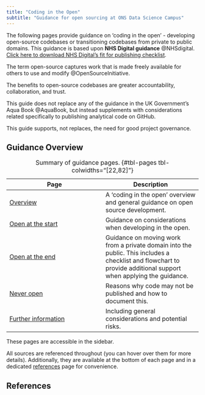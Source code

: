 ```yaml
---
title: "Coding in the Open"
subtitle: "Guidance for open sourcing at ONS Data Science Campus"
---
```


The following pages provide guidance on 'coding in the open' - developing open-source codebases or transitioning codebases from private to public domains. This guidance is based upon
**NHS Digital guidance** @NHSdigital. [Click here to download NHS Digital's fit for publishing checklist](https://nhsdigital.github.io/rap-community-of-practice/images/Fit_for_publishing_checklist.docx).

The term open-source captures work that is made freely available for others to use and modify @OpenSourceInitiative.

The benefits to open-source codebases are greater accountability, collaboration, and trust.

This guide does not replace any of the guidance in the UK Government's Aqua Book @AquaBook, but instead supplements with considerations related specifically to publishing analytical code on GitHub. 

This guide supports, not replaces, the need for good project governance.

## Guidance Overview

| Page | Description | 
| --- | --- |
|[Overview](/overview/overview.qmd)| A 'coding in the open' overview and general guidance on open source development.|
[Open at the start](/open-at-the-start/guidance.qmd) | Guidance on considerations when developing in the open. |
[Open at the end](/open-at-the-end/guidance.qmd) | Guidance on moving work from a private domain into the public. This includes a checklist and flowchart to provide additional support when applying the guidance. |
[Never open](/never-open/index.qmd) | Reasons why code may not be published and how to document this. |
[Further information](/further-information/checklist.qmd) | Including general considerations and potential risks. |

: Summary of guidance pages. {#tbl-pages tbl-colwidths="[22,82]"}

These pages are accessible in the sidebar. 

All sources are referenced throughout (you can hover over them for more details). Additionally, they are available at the bottom of each page and in a dedicated [references](/overview/references.qmd) page for convenience. 

## References

:::{#refs}
:::